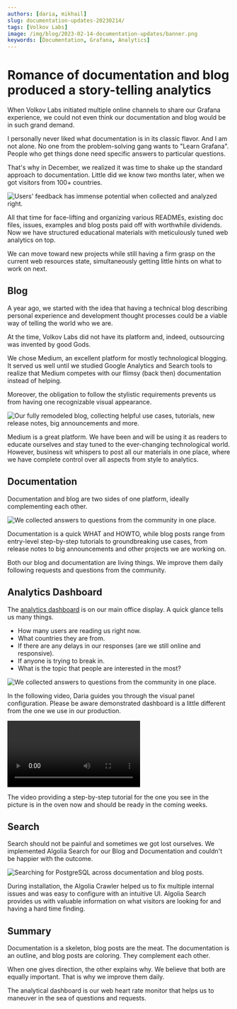 ```yaml
---
authors: [daria, mikhail]
slug: documentation-updates-20230214/
tags: [Volkov Labs]
image: /img/blog/2023-02-14-documentation-updates/banner.png
keywords: [Documentation, Grafana, Analytics]
---
```



# Romance of documentation and blog produced a story-telling analytics

When Volkov Labs initiated multiple online channels to share our Grafana experience, we could not even think our documentation and blog would be in such grand demand.

<!--truncate-->

I personally never liked what documentation is in its classic flavor. And I am not alone. No one from the problem-solving gang wants to "Learn Grafana". People who get things done need specific answers to particular questions.

That's why in December, we realized it was time to shake up the standard approach to documentation. Little did we know two months later, when we got visitors from 100+ countries.

<Image
  title="Users' feedback has immense potential when collected and analyzed right."
  src="/img/blog/2023-02-14-documentation-updates/analytics.png"
/>

All that time for face-lifting and organizing various READMEs, existing doc files, issues, examples and blog posts paid off with worthwhile dividends. Now we have structured educational materials with meticulously tuned web analytics on top.

We can move toward new projects while still having a firm grasp on the current web resources state, simultaneously getting little hints on what to work on next.

## Blog

A year ago, we started with the idea that having a technical blog describing personal experience and development thought processes could be a viable way of telling the world who we are.

At the time, Volkov Labs did not have its platform and, indeed, outsourcing was invented by good Gods.

We chose Medium, an excellent platform for mostly technological blogging. It served us well until we studied Google Analytics and Search tools to realize that Medium competes with our flimsy (back then) documentation instead of helping.

Moreover, the obligation to follow the stylistic requirements prevents us from having one recognizable visual appearance.

<Image
  title="Our fully remodeled blog, collecting helpful use cases, tutorials, new release notes, big announcements and more."
  src="/img/blog/2023-02-14-documentation-updates/blog.png"
/>

Medium is a great platform. We have been and will be using it as readers to educate ourselves and stay tuned to the ever-changing technological world. However, business wit whispers to post all our materials in one place, where we have complete control over all aspects from style to analytics.

## Documentation

Documentation and blog are two sides of one platform, ideally complementing each other.

<Image
  title="We collected answers to questions from the community in one place."
  src="/img/blog/2023-02-14-documentation-updates/docs.png"
/>

Documentation is a quick WHAT and HOWTO, while blog posts range from entry-level step-by-step tutorials to groundbreaking use cases, from release notes to big announcements and other projects we are working on.

Both our blog and documentation are living things. We improve them daily following requests and questions from the community.

## Analytics Dashboard

The [analytics dashboard](/blog/nginx-loki-grafana-20230129/) is on our main office display. A quick glance tells us many things.

- How many users are reading us right now.
- What countries they are from.
- If there are any delays in our responses (are we still online and responsive).
- If anyone is trying to break in.
- What is the topic that people are interested in the most?

<Image
  title="We collected answers to questions from the community in one place."
  src="/img/blog/2023-02-14-documentation-updates/tv.jpg"
/>

In the following video, Daria guides you through the visual panel configuration. Please be aware demonstrated dashboard is a little different from the one we use in our production.

<Video
  src="https://www.youtube.com/embed/cgu3wMOo03w"
  title="Tutorial on how to create a website analytics dashboard in Grafana."
/>

The video providing a step-by-step tutorial for the one you see in the picture is in the oven now and should be ready in the coming weeks.

## Search

Search should not be painful and sometimes we got lost ourselves. We implemented Algolia Search for our Blog and Documentation and couldn't be happier with the outcome.

<Image
  title="Searching for PostgreSQL across documentation and blog posts."
  src="/img/blog/2023-02-14-documentation-updates/search.png"
/>

During installation, the Algolia Crawler helped us to fix multiple internal issues and was easy to configure with an intuitive UI. Algolia Search provides us with valuable information on what visitors are looking for and having a hard time finding.

## Summary

Documentation is a skeleton, blog posts are the meat. The documentation is an outline, and blog posts are coloring. They complement each other.

When one gives direction, the other explains why. We believe that both are equally important. That is why we improve them daily.

The analytical dashboard is our web heart rate monitor that helps us to maneuver in the sea of questions and requests.

